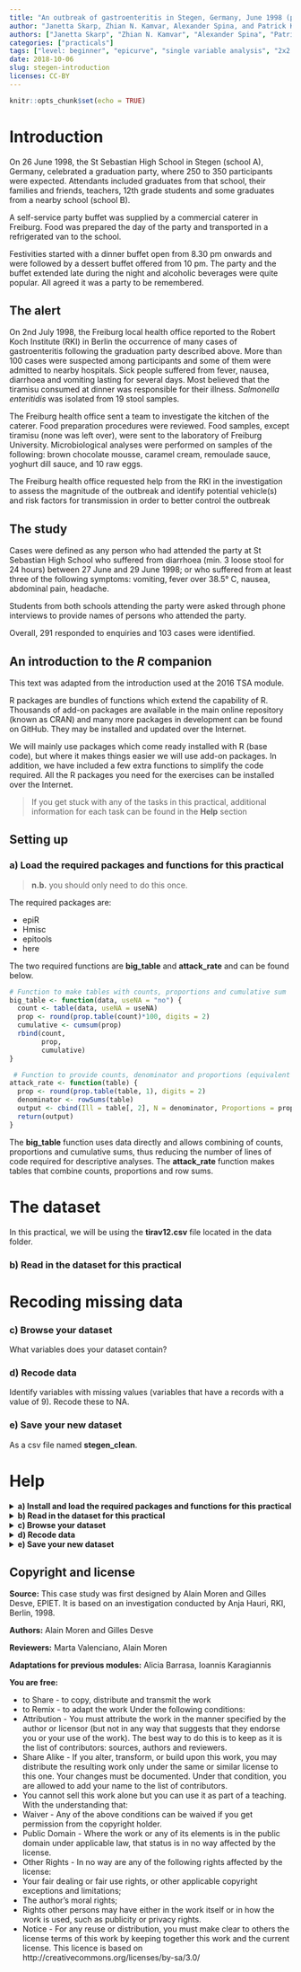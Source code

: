 ```yaml
---
title: "An outbreak of gastroenteritis in Stegen, Germany, June 1998 (part 1)"
author: "Janetta Skarp, Zhian N. Kamvar, Alexander Spina, and Patrick Keating"
authors: ["Janetta Skarp", "Zhian N. Kamvar", "Alexander Spina", "Patrick Keating"]
categories: ["practicals"]
tags: ["level: beginner", "epicurve", "single variable analysis", "2x2 tables", "reproducible research", "gastroenteritis"]
date: 2018-10-06
slug: stegen-introduction
licenses: CC-BY
---
```


```r
knitr::opts_chunk$set(echo = TRUE)
```

# Introduction

On 26 June 1998, the St Sebastian High School in Stegen (school A), Germany, celebrated a graduation party, where 250 to 350 participants were expected. Attendants included graduates from that school, their families and friends, teachers, 12th grade students and some graduates from a nearby school (school B).

A self-service party buffet was supplied by a commercial caterer in Freiburg. Food was prepared the day of the party and transported in a refrigerated van to the school.

Festivities started with a dinner buffet open from 8.30 pm onwards and were followed by a dessert buffet offered from 10 pm. The party and the buffet extended late during the night and alcoholic beverages were quite popular. All agreed it was a party to be remembered.

## The alert

On 2nd July 1998, the Freiburg local health office reported to the Robert Koch Institute (RKI) in Berlin the occurrence of many cases of gastroenteritis following the graduation party described above. More than 100 cases were suspected among participants and some of them were admitted to nearby hospitals. Sick people suffered from fever, nausea, diarrhoea and vomiting lasting for several days. Most believed that the tiramisu consumed at dinner was responsible for their illness. *Salmonella enteritidis* was isolated from 19 stool samples.

The Freiburg health office sent a team to investigate the kitchen of the caterer. Food preparation procedures were reviewed. Food samples, except tiramisu (none was left over), were sent to the laboratory of Freiburg University. Microbiological analyses were performed on samples of the following: brown chocolate mousse, caramel cream, remoulade sauce, yoghurt dill sauce, and 10 raw eggs.

The Freiburg health office requested help from the RKI in the investigation to assess the magnitude of the outbreak and identify potential vehicle(s) and risk factors for transmission in order to better control the outbreak

## The study

Cases were defined as any person who had attended the party at St Sebastian High School who suffered from diarrhoea (min. 3 loose stool for 24 hours) between 27 June and 29 June 1998; or who suffered from at least three of the following symptoms: vomiting, fever over 38.5° C, nausea, abdominal pain, headache.

Students from both schools attending the party were asked through phone interviews to provide names of persons who
attended the party.

Overall, 291 responded to enquiries and 103 cases were identified.

## An introduction to the *R* companion

This text was adapted from the introduction used at the 2016 TSA module.

R packages are bundles of functions which extend the capability of R. Thousands of add-on packages are available in the main online repository (known as CRAN) and many more packages in development can be found on GitHub. They may be installed and updated over the Internet.

We will mainly use packages which come ready installed with R (base code), but where it makes things easier we will use add-on packages. In addition, we have included a few extra functions to simplify the code required. All the R packages you need for the exercises can be installed over the Internet.

> If you get stuck with any of the tasks in this practical, additional information for each task can be found in the **Help** section 

## Setting up

### a) Load the required packages and functions for this practical

> **n.b.** you should only need to do this once.

The required packages are:

* epiR
* Hmisc
* epitools
* here

The two required functions are **big_table** and **attack_rate** and can be found below.

```r
# Function to make tables with counts, proportions and cumulative sum
big_table <- function(data, useNA = "no") {
  count <- table(data, useNA = useNA)
  prop <- round(prop.table(count)*100, digits = 2)
  cumulative <- cumsum(prop)
  rbind(count,
        prop,
        cumulative) 
}

 # Function to provide counts, denominator and proportions (equivalent of attack rate)
attack_rate <- function(table) {
  prop <- round(prop.table(table, 1), digits = 2)
  denominator <- rowSums(table) 
  output <- cbind(Ill = table[, 2], N = denominator, Proportions = prop[, 2])
  return(output)
}
```

The **big_table** function uses data directly and allows combining of counts, proportions and cumulative sums, thus reducing the number of lines of code required for descriptive analyses. The **attack_rate** function makes tables that combine counts, proportions and row sums.

# The dataset

In this practical, we will be using the **tirav12.csv** file located in the data folder.

### b) Read in the dataset for this practical

# Recoding missing data

### c) Browse your dataset
What variables does your dataset contain?

### d) Recode data
Identify variables with missing values (variables that have a records with a value of 9). Recode these to NA.

### e) Save your new dataset
As a csv file named **stegen_clean**.

# Help

<details style='display: inline;'>
<summary> <b> a) Install and load the required packages and functions for this practical </b> </summary>

Below you can find the commands for installing and loading the required packages.

```r
# Installing required packages for the practical
required_packages <- c("epiR", "Hmisc", "epitools", "here", "incidence") 
install.packages(required_packages)
```

```r
# Loading required packages for the practical
library("epiR")
library("Hmisc")
library("epitools")
library("here")
library("incidence")
```

</details>

<details style='display: inline;'>
<summary> <b> b) Read in the dataset for this practical </b> </summary>

```r
stegen_data <- read.csv(here::here("data", "stegen_raw.csv"), stringsAsFactors = FALSE)
```

```r
stegen_data <- read.csv(here::here("static", "data", "stegen_raw.csv"), stringsAsFactors = FALSE)
```

</details>

<details style='display: inline;'>
<summary> <b> c) Browse your dataset </b> </summary>

*RStudio* has the nice feature that everything is in one browser window, so you can browse your dataset and your code without having to switch between browser windows. 

```r
# to browse your data, use the View command
View(stegen_data)
```

Alternatively, you can also view your dataset by clicking on **stegen_data** in the top right "global environment" panel of your *RStudio* browser.  Your global environment is where you can see all the datasets, functions and other things you have loaded in the current session. 

</details>

<details style='display: inline;'>
<summary> <b> d) Recode data </b> </summary>

Use the "describe" command to assess your data and identify variables with missing values. The describe command showed that the variables salmon, pork and horseradish have a few records with a value of 9. These need to be recoded to NA.

* Using the square brackets "`[...]`" after a variable allows you to subset for certain observations. To recode values of 9 to NA for the pork variable, select observations where pork **(`stegen_data$pork`)** is equal to 9 **`[stegen_data$pork == 9]`** and set these observations equal to NA 
    
* Always use the double equals "`==`" within square brackets; this a logical (Boolean) operator

* Use "`!=`" when you want to write "not equal to"

```r
# The first line below is read as follows:  assign a value of NA to stegen_data$pork WHERE stegen_data$pork is equal to 9
stegen_data$pork[stegen_data$pork == 9] <- NA

stegen_data$salmon[stegen_data$salmon == 9] <- NA

stegen_data$horseradish[stegen_data$horseradish == 9] <- NA
```

</details>

<details style='display: inline;'>
<summary> <b> e) Save your new dataset </b> </summary>

```r
write.csv(stegen_data, file = here::here("data", "stegen_clean.csv"))
```

</details>

## Copyright and license
**Source:**
This case study was first designed by Alain Moren and Gilles Desve, EPIET. It is based on an investigation conducted by Anja Hauri, RKI, Berlin, 1998.

**Authors:**
Alain Moren and Gilles Desve

**Reviewers:**
Marta Valenciano, Alain Moren

**Adaptations for previous modules:**
Alicia Barrasa, Ioannis Karagiannis

**You are free:**

+ to Share - to copy, distribute and transmit the work
+ to Remix - to adapt the work
Under the following conditions:
+ Attribution - You must attribute the work in the manner specified by the author or licensor (but not in any way that suggests that they endorse you or your use of the work). The best way to do this is to keep as it is the list of contributors: sources, authors and reviewers.
+ Share Alike - If you alter, transform, or build upon this work, you may distribute the resulting work only under the same or similar license to this one. Your changes must be documented. Under that condition, you are allowed to add your name to the list of contributors.
+ You cannot sell this work alone but you can use it as part of a teaching.
With the understanding that:
+ Waiver - Any of the above conditions can be waived if you get permission from the copyright holder.
+ Public Domain - Where the work or any of its elements is in the public domain under applicable law, that status is in no way affected by the license.
+ Other Rights - In no way are any of the following rights affected by the license:
+ Your fair dealing or fair use rights, or other applicable copyright exceptions and limitations;
+ The author's moral rights;
+ Rights other persons may have either in the work itself or in how the work is used, such as publicity or privacy rights.
+ Notice - For any reuse or distribution, you must make clear to others the license terms of this work by keeping together this work and the current license.
This licence is based on http://creativecommons.org/licenses/by-sa/3.0/
